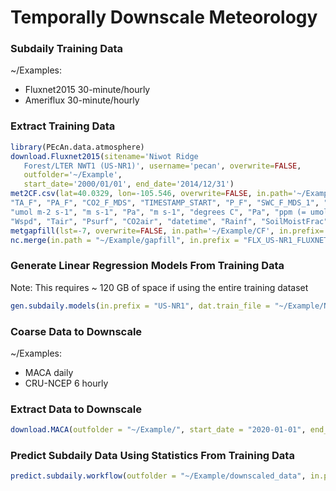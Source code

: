 Temporally Downscale Meteorology
===============


### Subdaily Training Data

~/Examples:

* Fluxnet2015 30-minute/hourly
* Ameriflux 30-minute/hourly

### Extract Training Data 

```r
library(PEcAn.data.atmosphere)
download.Fluxnet2015(sitename='Niwot Ridge 
   Forest/LTER NWT1 (US-NR1)', username='pecan', overwrite=FALSE, 
   outfolder='~/Example', 
   start_date='2000/01/01', end_date='2014/12/31') 
met2CF.csv(lat=40.0329, lon=-105.546, overwrite=FALSE, in.path='~/Example', in.prefix='FLX_US-NR1_FLUXNET2015_SUBSET_HH_1998-2014_1-3', outfolder='~/Example/CF', start_date='2000/01/01', end_date='2014/12/31', format=list(file_name = "FLUXNET2015_SUBSET_HH", mimetype = "csv", vars = list(bety_name = c("H", "LE", "NEE", "PAR", "UST", "VPD", "Wspd", "airT", "air_pressure", "co2atm", "datetime", "precipitation_flux", "soilM", "soilT", "solar_radiation", "surface_downwelling_longwave_flux_in_air", "wind_direction"), variable_id = c(299, 298, 297, 136, 1000000041, 387, 390, 86, 554, 135, 5000000001, 555, 391, 379, 547, 561, 560), input_name = c("H_F_MDS", "LE_F_MDS", "NEE_VUT_REF", "PPFD_IN", "USTAR", "VPD_F", "WS_F", 
"TA_F", "PA_F", "CO2_F_MDS", "TIMESTAMP_START", "P_F", "SWC_F_MDS_1", "TS_F_MDS_1", "SW_IN_F", "LW_IN_F", "WD"), input_units = c("W m-2", "W m-2", "umol C m-2 s-1", "umol m-2 s-1", "m s-1", "hPa", "m s-1", "celsius", "kPa", "ppm", "ymd_hm", "mm", "%", "celsius", "W m-2", "W m-2", "degrees"), storage_type = c("", "", "", "", "", "", "", "", "", "", "", "", "", "", "", "", ""), column_number = c(38, 32, 45, 21, 19, 10, 16, 3, 12, 24, 1, 14, 28, 26, 6, 8, 18), bety_units = c("W m-2", "W m-2", "umol C m-2 s-1", 
"umol m-2 s-1", "m s-1", "Pa", "m s-1", "degrees C", "Pa", "ppm (= umol mol-1)", "ymd_hms", "Kg/m2/s", "%", "degrees C", "W/m^2", "W m-2", "degrees"), mstmip_name = c("Qh", "Qle", "NEE", NA, NA, NA, NA, "Tair", "Psurf", "CO2air", NA, "Rainf", "SoilMoistFrac", "SoilTemp", "SWdown", "LWdown", NA), mstmip_units = c("W m-2", "W m-2", "kg C m-2 s-1", NA, NA, NA, NA, "K", "Pa", "micromol mol-1", NA, "kg m-2 s-1", "(-)", "K", "W/m^2", "W/m2", NA), pecan_name = c("Qh", "Qle", "NEE", "PAR", "UST", "VPD", 
"Wspd", "Tair", "Psurf", "CO2air", "datetime", "Rainf", "SoilMoistFrac", "SoilTemp", "SWdown", "LWdown", "wind_direction"), pecan_units = c("W m-2", "W m-2", "kg C m-2 s-1", "umol m-2 s-1", "m s-1", "Pa", "m s-1", "K", "Pa", "micromol mol-1", "ymd_hms", "kg m-2 s-1", "(-)", "K", "W/m^2", "W/m2", "degrees")), skip = 0, header = 1, na.strings = c("-9999", "-6999", "9999"), time.row = NULL, site = 772, lat = 40.0329, lon = -105.546)) 
metgapfill(lst=-7, overwrite=FALSE, in.path='~/Example/CF', in.prefix='FLX_US-NR1_FLUXNET2015_SUBSET_HH_1998-2014_1-3', outfolder='~/Example/gapfill', start_date='2000/01/01', end_date='2014/12/31')
nc.merge(in.path = "~/Example/gapfill", in.prefix = "FLX_US-NR1_FLUXNET2015_SUBSET_HH_1998-2014_1-3", outfolder = "~/Example/NR1_training_data", start_date = "2000-01-01", end_date = "2014-12-31", upscale = "hour")
```

### Generate Linear Regression Models From Training Data 

Note: This requires ~ 120 GB of space if using the entire training dataset
```r
gen.subdaily.models(in.prefix = "US-NR1", dat.train_file = "~/Example/NR1_training_data/FLX_US-NR1_FLUXNET2015_SUBSET_HH_1998-2014_1-3_dat.train.nc", outfolder = "~/Example/lm_model_output", n.beta = 10, day.window = 10)
```

### Coarse Data to Downscale

~/Examples:

* MACA daily
* CRU-NCEP 6 hourly

### Extract Data to Downscale

```r
download.MACA(outfolder = "~/Example/", start_date = "2020-01-01", end_date = "2020-12-31", site_id = 772, lat.in=40.0329, lon.in=-105.546, model = "BNU-ESM", scenario = "rcp85", ensemble_member = "r1i1p1")

```

### Predict Subdaily Data Using Statistics From Training Data 

```r
predict.subdaily.workflow(outfolder = "~/Example/downscaled_data", in.path = "~/Example/MACA_site_0-772/", in.prefix = "MACA.BNU-ESM.rcp85.r1i1p1", start_date = "2020-01-01", end_date = "2020-12-31", lm.models.base = "~/Example/lm_model_output", dat.train_file = "~/Example/NR1_training_data/FLX_US-NR1_FLUXNET2015_SUBSET_HH_1998-2014_1-3_dat.train.nc", site.name = "US-NR1", lat.in=40.0329, lon.in=-105.546, ens.hr = 3)
```
